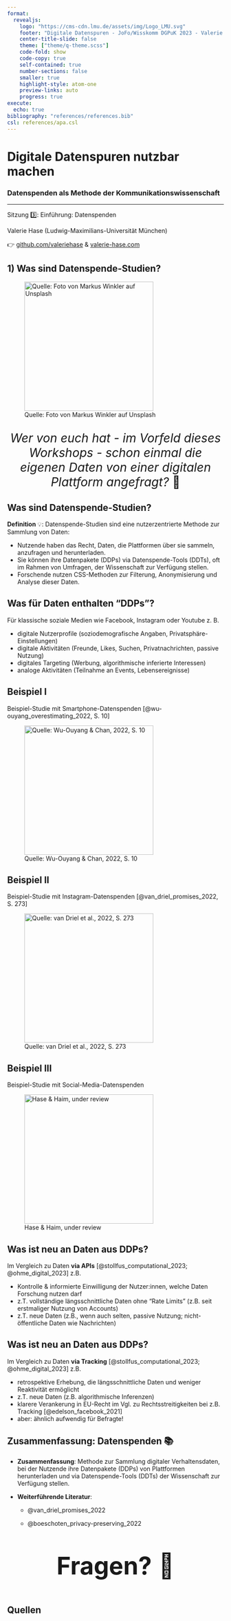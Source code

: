 ```yaml
---
format:
  revealjs:
    logo: "https://cms-cdn.lmu.de/assets/img/Logo_LMU.svg"
    footer: "Digitale Datenspuren - JoFo/Wisskomm DGPuK 2023 - Valerie Hase"
    center-title-slide: false
    theme: ["theme/q-theme.scss"]
    code-fold: show
    code-copy: true
    self-contained: true
    number-sections: false
    smaller: true
    highlight-style: atom-one
    preview-links: auto
    progress: true
execute:
  echo: true
bibliography: "references/references.bib"
csl: references/apa.csl
---
```


<h1>Digitale Datenspuren nutzbar machen</h1>

<h3>Datenspenden als Methode der Kommunikationswissenschaft</h3>

<hr>

Sitzung 3️⃣: Einführung: Datenspenden

Valerie Hase (Ludwig-Maximilians-Universität München)

👉 [github.com/valeriehase](https://github.com/valeriehase) & [valerie-hase.com](https://valerie-hase.com/)

## 1) Was sind Datenspende-Studien?

![Quelle: Foto von Markus Winkler auf Unsplash](images/methods.jpg){fig-alt="image of lupe" fig-align="left" width="300"}

##

::: {style="font-size: 200%;text-align:center;"}
*Wer von euch hat - im Vorfeld dieses Workshops - schon einmal die eigenen Daten von einer digitalen Plattform angefragt?* 🤔
:::

## Was sind Datenspende-Studien?

**Definition** 💡: Datenspende-Studien sind eine nutzerzentrierte Methode zur Sammlung von Daten:

::: incremental
-   Nutzende haben das Recht, Daten, die Plattformen über sie sammeln, anzufragen und herunterladen.
-   Sie können ihre Datenpakete (DDPs) via Datenspende-Tools (DDTs), oft im Rahmen von Umfragen, der Wissenschaft zur Verfügung stellen.
-   Forschende nutzen CSS-Methoden zur Filterung, Anonymisierung und Analyse dieser Daten.
:::

## Was für Daten enthalten "DDPs"?

Für klassische soziale Medien wie Facebook, Instagram oder Youtube z. B.

::: incremental
-   digitale Nutzerprofile (soziodemografische Angaben, Privatsphäre-Einstellungen)
-   digitale Aktivitäten (Freunde, Likes, Suchen, Privatnachrichten, passive Nutzung)
-   digitales Targeting (Werbung, algorithmische inferierte Interessen)
-   analoge Aktivitäten (Teilnahme an Events, Lebensereignisse)
:::

## Beispiel I

Beispiel-Studie mit Smartphone-Datenspenden [@wu-ouyang_overestimating_2022, S. 10]

![Quelle: Wu-Ouyang & Chan, 2022, S. 10](images/study-4.jpg){fig-alt="regression showing correlation between logged social media use and well-being" fig-align="left" width="300"}

## Beispiel II

Beispiel-Studie mit Instagram-Datenspenden [@van_driel_promises_2022, S. 273]

![Quelle: van Driel et al., 2022, S. 273](images/study-5.jpg){fig-alt="data donation showing how teenagers use instagram" fig-align="left" width="300"}

## Beispiel III

Beispiel-Studie mit Social-Media-Datenspenden

![Hase & Haim, under review](images/study-6.jpeg){fig-alt="null models indicating average news engagement" fig-align="left" width="300"}

## Was ist neu an Daten aus DDPs?

Im Vergleich zu Daten **via APIs** [@stollfus_computational_2023; @ohme_digital_2023] z.B.

::: incremental
-   Kontrolle & informierte Einwilligung der Nutzer:innen, welche Daten Forschung nutzen darf
-   z.T. vollständige längsschnittliche Daten ohne "Rate Limits" (z.B. seit erstmaliger Nutzung von Accounts)
-   z.T. neue Daten (z.B., wenn auch selten, passive Nutzung; nicht-öffentliche Daten wie Nachrichten)
:::

## Was ist neu an Daten aus DDPs?

Im Vergleich zu Daten **via Tracking** [@stollfus_computational_2023; @ohme_digital_2023] z.B.

::: incremental
-   retrospektive Erhebung, die längsschnittliche Daten und weniger Reaktivität ermöglicht
-   z.T. neue Daten (z.B. algorithmische Inferenzen)
-   klarere Verankerung in EU-Recht im Vgl. zu Rechtsstreitigkeiten bei z.B. Tracking [@edelson_facebook_2021]
-   aber: ähnlich aufwendig für Befragte!
:::

## Zusammenfassung: Datenspenden 📚

-   **Zusammenfassung**: Methode zur Sammlung digitaler Verhaltensdaten, bei der Nutzende ihre Datenpakete (DDPs) von Plattformen herunterladen und via Datenspende-Tools (DDTs) der Wissenschaft zur Verfügung stellen.

-   **Weiterführende Literatur**:

    -   @van_driel_promises_2022

    -   @boeschoten_privacy-preserving_2022

## 

::: {style="font-size: 400%;text-align:center;"}
**Fragen?** 🤔
:::

## Quellen